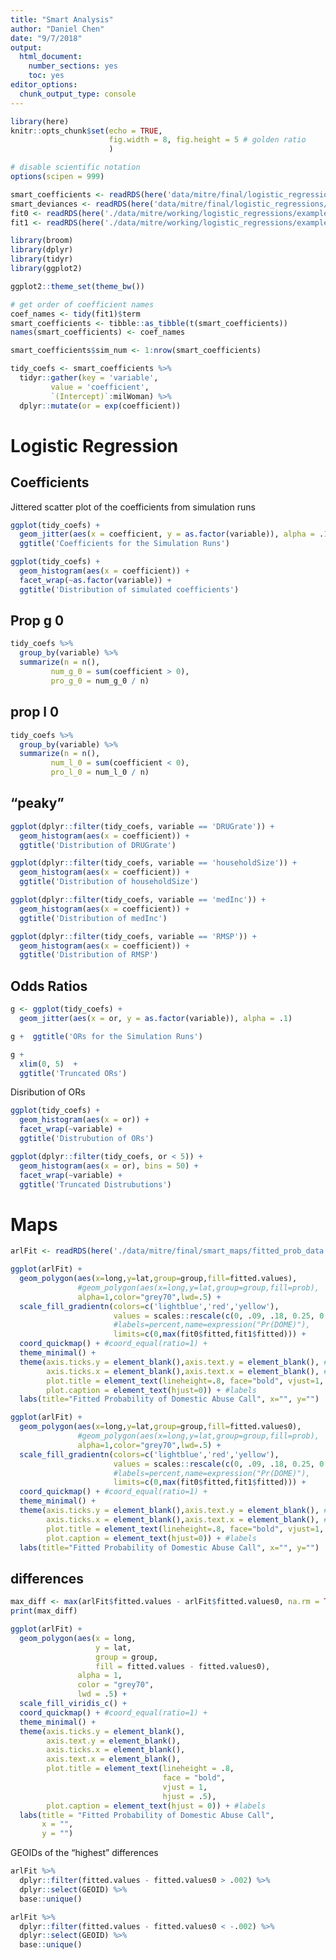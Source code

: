 ```yaml
---
title: "Smart Analysis"
author: "Daniel Chen"
date: "9/7/2018"
output: 
  html_document: 
    number_sections: yes
    toc: yes
editor_options: 
  chunk_output_type: console
---
```


```r
library(here)
knitr::opts_chunk$set(echo = TRUE,
                      fig.width = 8, fig.height = 5 # golden ratio
                      )

# disable scientific notation
options(scipen = 999)
```

```r
smart_coefficients <- readRDS(here('data/mitre/final/logistic_regressions/coefficients.RDS'))
smart_deviances <- readRDS(here('data/mitre/final/logistic_regressions/deviance.RDS'))
fit0 <- readRDS(here('./data/mitre/working/logistic_regressions/example_fit0.RDS'))
fit1 <- readRDS(here('./data/mitre/working/logistic_regressions/example_fit1.RDS'))
```

```r
library(broom)
library(dplyr)
library(tidyr)
library(ggplot2)

ggplot2::theme_set(theme_bw())
```

```r
# get order of coefficient names
coef_names <- tidy(fit1)$term
smart_coefficients <- tibble::as_tibble(t(smart_coefficients))
names(smart_coefficients) <- coef_names
```

```r
smart_coefficients$sim_num <- 1:nrow(smart_coefficients)

tidy_coefs <- smart_coefficients %>%
  tidyr::gather(key = 'variable',
         value = 'coefficient',
         `(Intercept)`:milWoman) %>%
  dplyr::mutate(or = exp(coefficient))
```

# Logistic Regression

## Coefficients

Jittered scatter plot of the coefficients from simulation runs

```r
ggplot(tidy_coefs) +
  geom_jitter(aes(x = coefficient, y = as.factor(variable)), alpha = .1) +
  ggtitle('Coefficients for the Simulation Runs')
```

```r
ggplot(tidy_coefs) +
  geom_histogram(aes(x = coefficient)) +
  facet_wrap(~as.factor(variable)) +
  ggtitle('Distribution of simulated coefficients')
```

## Prop g 0

```r
tidy_coefs %>%
  group_by(variable) %>%
  summarize(n = n(),
         num_g_0 = sum(coefficient > 0),
         pro_g_0 = num_g_0 / n)
```

## prop l 0

```r
tidy_coefs %>%
  group_by(variable) %>%
  summarize(n = n(),
         num_l_0 = sum(coefficient < 0),
         pro_l_0 = num_l_0 / n)
```



## "peaky"

```r
ggplot(dplyr::filter(tidy_coefs, variable == 'DRUGrate')) +
  geom_histogram(aes(x = coefficient)) +
  ggtitle('Distribution of DRUGrate')
```


```r
ggplot(dplyr::filter(tidy_coefs, variable == 'householdSize')) +
  geom_histogram(aes(x = coefficient)) +
  ggtitle('Distribution of householdSize')
```


```r
ggplot(dplyr::filter(tidy_coefs, variable == 'medInc')) +
  geom_histogram(aes(x = coefficient)) +
  ggtitle('Distribution of medInc')
```


```r
ggplot(dplyr::filter(tidy_coefs, variable == 'RMSP')) +
  geom_histogram(aes(x = coefficient)) +
  ggtitle('Distribution of RMSP')
```


## Odds Ratios

```r
g <- ggplot(tidy_coefs) +
  geom_jitter(aes(x = or, y = as.factor(variable)), alpha = .1)

g +  ggtitle('ORs for the Simulation Runs')
```

```r
g +
  xlim(0, 5)  +
  ggtitle('Truncated ORs')
```

Disribution of ORs

```r
ggplot(tidy_coefs) +
  geom_histogram(aes(x = or)) +
  facet_wrap(~variable) +
  ggtitle('Distrubution of ORs')
```



```r
ggplot(dplyr::filter(tidy_coefs, or < 5)) +
  geom_histogram(aes(x = or), bins = 50) +
  facet_wrap(~variable) +
  ggtitle('Truncated Distrubutions')
```

# Maps

```r
arlFit <- readRDS(here('./data/mitre/final/smart_maps/fitted_prob_data.RDS'))
```

```r
ggplot(arlFit) + 
  geom_polygon(aes(x=long,y=lat,group=group,fill=fitted.values),
               #geom_polygon(aes(x=long,y=lat,group=group,fill=prob),
               alpha=1,color="grey70",lwd=.5) +
  scale_fill_gradientn(colors=c('lightblue','red','yellow'),
                       values = scales::rescale(c(0, .09, .18, 0.25, 0.4)),
                       #labels=percent,name=expression("Pr(DOME)"),
                       limits=c(0,max(fit0$fitted,fit1$fitted))) +
  coord_quickmap() + #coord_equal(ratio=1) +
  theme_minimal() +
  theme(axis.ticks.y = element_blank(),axis.text.y = element_blank(), # get rid of x ticks/text
        axis.ticks.x = element_blank(),axis.text.x = element_blank(), # get rid of y ticks/text
        plot.title = element_text(lineheight=.8, face="bold", vjust=1, hjust = .5),
        plot.caption = element_text(hjust=0)) + #labels
  labs(title="Fitted Probability of Domestic Abuse Call", x="", y="")
```

```r
ggplot(arlFit) + 
  geom_polygon(aes(x=long,y=lat,group=group,fill=fitted.values0),
               #geom_polygon(aes(x=long,y=lat,group=group,fill=prob),
               alpha=1,color="grey70",lwd=.5) +
  scale_fill_gradientn(colors=c('lightblue','red','yellow'),
                       values = scales::rescale(c(0, .09, .18, 0.25, 0.4)),
                       #labels=percent,name=expression("Pr(DOME)"),
                       limits=c(0,max(fit0$fitted,fit1$fitted))) +
  coord_quickmap() + #coord_equal(ratio=1) +
  theme_minimal() +
  theme(axis.ticks.y = element_blank(),axis.text.y = element_blank(), # get rid of x ticks/text
        axis.ticks.x = element_blank(),axis.text.x = element_blank(), # get rid of y ticks/text
        plot.title = element_text(lineheight=.8, face="bold", vjust=1, hjust = .5),
        plot.caption = element_text(hjust=0)) + #labels
  labs(title="Fitted Probability of Domestic Abuse Call", x="", y="")
```

## differences

```r
max_diff <- max(arlFit$fitted.values - arlFit$fitted.values0, na.rm = TRUE)
print(max_diff)

ggplot(arlFit) + 
  geom_polygon(aes(x = long,
                   y = lat,
                   group = group,
                   fill = fitted.values - fitted.values0),
               alpha = 1,
               color = "grey70",
               lwd = .5) +
  scale_fill_viridis_c() +
  coord_quickmap() + #coord_equal(ratio=1) +
  theme_minimal() +
  theme(axis.ticks.y = element_blank(),
        axis.text.y = element_blank(),
        axis.ticks.x = element_blank(),
        axis.text.x = element_blank(),
        plot.title = element_text(lineheight = .8,
                                  face = "bold",
                                  vjust = 1,
                                  hjust = .5),
        plot.caption = element_text(hjust = 0)) + #labels
  labs(title = "Fitted Probability of Domestic Abuse Call",
       x = "",
       y = "")
```

GEOIDs of the "highest" differences

```r
arlFit %>%
  dplyr::filter(fitted.values - fitted.values0 > .002) %>%
  dplyr::select(GEOID) %>%
  base::unique()
```

```r
arlFit %>%
  dplyr::filter(fitted.values - fitted.values0 < -.002) %>%
  dplyr::select(GEOID) %>%
  base::unique()
```

